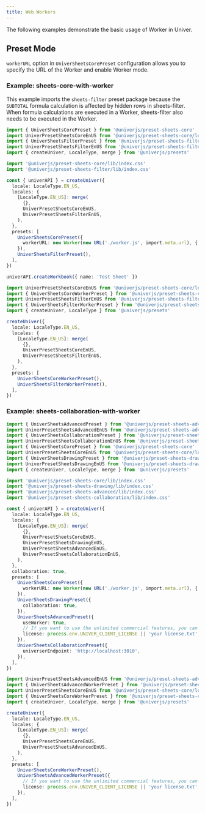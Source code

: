 ```yaml
---
title: Web Workers
---
```


The following examples demonstrate the basic usage of Worker in Univer.

## Preset Mode

`workerURL` option in `UniverSheetsCorePreset` configuration allows you to specify the URL of the Worker and enable Worker mode.

### Example: sheets-core-with-worker

This example imports the `sheets-filter` preset package because the `SUBTOTAL` formula calculation is affected by hidden rows in sheets-filter. When formula calculations are executed in a Worker, sheets-filter also needs to be executed in the Worker.

```typescript title="main.ts"
import { UniverSheetsCorePreset } from '@univerjs/preset-sheets-core'
import UniverPresetSheetsCoreEnUS from '@univerjs/preset-sheets-core/locales/en-US'
import { UniverSheetsFilterPreset } from '@univerjs/preset-sheets-filter'
import UniverPresetSheetsFilterEnUS from '@univerjs/preset-sheets-filter/locales/en-US'
import { createUniver, LocaleType, merge } from '@univerjs/presets'

import '@univerjs/preset-sheets-core/lib/index.css'
import '@univerjs/preset-sheets-filter/lib/index.css'

const { univerAPI } = createUniver({
  locale: LocaleType.EN_US,
  locales: {
    [LocaleType.EN_US]: merge(
      {},
      UniverPresetSheetsCoreEnUS,
      UniverPresetSheetsFilterEnUS,
    ),
  },
  presets: [
    UniverSheetsCorePreset({
      workerURL: new Worker(new URL('./worker.js', import.meta.url), { type: 'module' }),
    }),
    UniverSheetsFilterPreset(),
  ],
})

univerAPI.createWorkbook({ name: 'Test Sheet' })
```

```typescript title="worker.ts"
import UniverPresetSheetsCoreEnUS from '@univerjs/preset-sheets-core/locales/en-US'
import { UniverSheetsCoreWorkerPreset } from '@univerjs/preset-sheets-core/worker'
import UniverPresetSheetsFilterEnUS from '@univerjs/preset-sheets-filter/locales/en-US'
import { UniverSheetsFilterWorkerPreset } from '@univerjs/preset-sheets-filter/worker'
import { createUniver, LocaleType } from '@univerjs/presets'

createUniver({
  locale: LocaleType.EN_US,
  locales: {
    [LocaleType.EN_US]: merge(
      {},
      UniverPresetSheetsCoreEnUS,
      UniverPresetSheetsFilterEnUS,
    ),
  },
  presets: [
    UniverSheetsCoreWorkerPreset(),
    UniverSheetsFilterWorkerPreset(),
  ],
})
```

### Example: sheets-collaboration-with-worker

```typescript title="main.ts"
import { UniverSheetsAdvancedPreset } from '@univerjs/preset-sheets-advanced'
import UniverPresetSheetsAdvancedEnUS from '@univerjs/preset-sheets-advanced/locales/en-US'
import { UniverSheetsCollaborationPreset } from '@univerjs/preset-sheets-collaboration'
import UniverPresetSheetsCollaborationEnUS from '@univerjs/preset-sheets-collaboration/locales/en-US'
import { UniverSheetsCorePreset } from '@univerjs/preset-sheets-core'
import UniverPresetSheetsCoreEnUS from '@univerjs/preset-sheets-core/locales/en-US'
import { UniverSheetsDrawingPreset } from '@univerjs/preset-sheets-drawing'
import UniverPresetSheetsDrawingEnUS from '@univerjs/preset-sheets-drawing/locales/en-US'
import { createUniver, LocaleType, merge } from '@univerjs/presets'

import '@univerjs/preset-sheets-core/lib/index.css'
import '@univerjs/preset-sheets-drawing/lib/index.css'
import '@univerjs/preset-sheets-advanced/lib/index.css'
import '@univerjs/preset-sheets-collaboration/lib/index.css'

const { univerAPI } = createUniver({
  locale: LocaleType.EN_US,
  locales: {
    [LocaleType.EN_US]: merge(
      {},
      UniverPresetSheetsCoreEnUS,
      UniverPresetSheetsDrawingEnUS,
      UniverPresetSheetsAdvancedEnUS,
      UniverPresetSheetsCollaborationEnUS,
    ),
  },
  collaboration: true,
  presets: [
    UniverSheetsCorePreset({
      workerURL: new Worker(new URL('./worker.js', import.meta.url), { type: 'module' }),
    }),
    UniverSheetsDrawingPreset({
      collaboration: true,
    }),
    UniverSheetsAdvancedPreset({
      useWorker: true,
      // If you want to use the unlimited commercial features, you can get a 30-day trial license from https://univer.ai/en-US/license
      license: process.env.UNIVER_CLIENT_LICENSE || 'your license.txt',
    }),
    UniverSheetsCollaborationPreset({
      universerEndpoint: 'http://localhost:3010',
    }),
  ],
})
```

```typescript title="worker.ts"
import UniverPresetSheetsAdvancedEnUS from '@univerjs/preset-sheets-advanced/locales/en-US'
import { UniverSheetsAdvancedWorkerPreset } from '@univerjs/preset-sheets-advanced/worker'
import UniverPresetSheetsCoreEnUS from '@univerjs/preset-sheets-core/locales/en-US'
import { UniverSheetsCoreWorkerPreset } from '@univerjs/preset-sheets-core/worker'
import { createUniver, LocaleType, merge } from '@univerjs/presets'

createUniver({
  locale: LocaleType.EN_US,
  locales: {
    [LocaleType.EN_US]: merge(
      {},
      UniverPresetSheetsCoreEnUS,
      UniverPresetSheetsAdvancedEnUS,
    ),
  },
  presets: [
    UniverSheetsCoreWorkerPreset(),
    UniverSheetsAdvancedWorkerPreset({
      // If you want to use the unlimited commercial features, you can get a 30-day trial license from https://univer.ai/en-US/license
      license: process.env.UNIVER_CLIENT_LICENSE || 'your license.txt',
    }),
  ],
})
```
